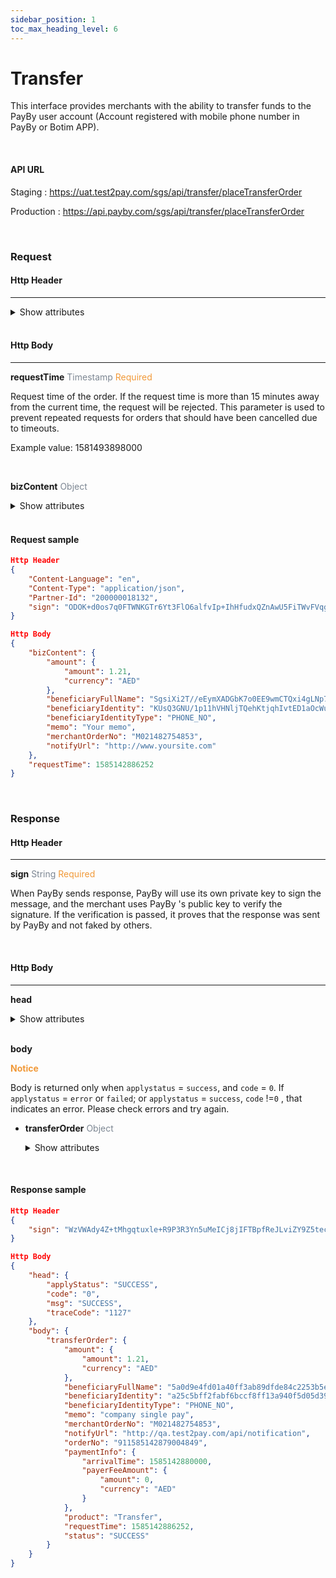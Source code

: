 ```yaml
---
sidebar_position: 1
toc_max_heading_level: 6
---
```



# Transfer

This interface provides merchants with the ability to transfer funds to the PayBy user account (Account registered with mobile phone number in PayBy or Botim APP).

<br/>

#### API URL

Staging : https://uat.test2pay.com/sgs/api/transfer/placeTransferOrder

Production : https://api.payby.com/sgs/api/transfer/placeTransferOrder

<br/>

### Request

#### Http Header

---

<details>
  <summary>Show attributes</summary>

  <RequestHeader/>
</details>

<br/>

#### Http Body

---

**requestTime**   <font color = ' #7d8793'>Timestamp</font>   <font color = '#f19938'>Required</font>

Request time of the order. If the request time is more than 15 minutes away from the current time, the request will be rejected. This parameter is used to prevent repeated requests for orders that should have been cancelled due to timeouts.

Example value: 1581493898000

<br/>

**bizContent**   <font color = ' #7d8793'>Object</font>  

  <details>
  <summary>Show attributes</summary>
    <BizContent />
  </details>
<br/>

#### Request sample

```json
Http Header
{
    "Content-Language": "en",
    "Content-Type": "application/json",
    "Partner-Id": "200000018132",
    "sign": "ODOK+d0os7q0FTWNKGTr6Yt3FlO6alfvIp+IhHfudxQZnAwU5FiTWvFVqgthcsvmIR5uYpcg8PT+ZMpaGnsyicmIDfutmUOh1qVwHddkWeUJr0/Mz8kZu01nyaBOaK3Onc6eR/oUnaVRnkelJIkY1T64+DWiihzcLHgsjIThpeYay/mEf8hajKlg2ciXyWpQiA1BOPA7VwQRlBArOA0FTMjJU02uWVj4eqHeBa4lED/p5hJGfSwmSWKMZ1QjqeJzFk1mpTyVLjPZLVltSxPsj/WSpRPXrVE9qKJxekiDVgalhtqB+/LKSMx4+Bb9z0zp2u8II3oTtaPGwwRtylyxdA=="
}

Http Body
{
    "bizContent": {
        "amount": {
            "amount": 1.21,
            "currency": "AED"
        },
        "beneficiaryFullName": "SgsiXi2T//eEymXADGbK7o0EE9wmCTQxi4gLNp7y1JYTW0PbGbEmYk2rmsLc56kSOMbgAGUPf0Na0qs3uPwwhyfGSrHJsxNB8J2wBhcvBm8eSX2BjS45qT/hI8pW2KhpprWVXMmwCCh7NX36Imp0WcsDg8o4EHKBKgg1GLBOBkCh7tHAEDMPhwOllsGYioPb9eKmXHoRlgBAosD+wgEayvLS2LgGb18gGMM3w4ujwLKllQ2g2cr3HiCzvEcaroiBJ/1XSjGQ5rJNVomLpXec05Mr9Ql2oszh8uGbayCL3M4EhppXsA0KTYkHhxmZ5yM7pWmpHQH2tRtxE8EM5j7o3g==",
        "beneficiaryIdentity": "KUsQ3GNU/1p11hVHNljTQehKtjqhIvtED1aOcWuVqY2puGqiSs8ulAN51xLzaQ9mPcWnGry0Sqdun+mGdcroTOGZBP1zOXF3unps29JO7rkYCQK7pqAcelTV0QIi122QLqXmVpEKAcfT/zLRhQdxA9qf+XyOc4LfJTLVv02z+BRK02YvV+pwszbLzmqDJiffs0ffa32zqVDJFgM+sJgRYowW4v3QKvplpwjlEwjB6vnQO9mCBuLX/zz6q0wIQjjPiHLalUQRwOUzhXQU4aRYs7UBhNdy8wcn0dQNeWfZw1Pd30kwVAeDcPis48UsPET49wmDr/PDOdbFEqBPCLHxkA==",
        "beneficiaryIdentityType": "PHONE_NO",
        "memo": "Your memo",
        "merchantOrderNo": "M021482754853",
        "notifyUrl": "http://www.yoursite.com"
    },
    "requestTime": 1585142886252
}
```

<br/>

### Response

#### Http Header

---

**sign**   <font color = ' #7d8793'>String</font>   <font color = '#f19938'>Required</font>

When PayBy sends response, PayBy will use its own private key to sign the message, and the merchant uses PayBy 's public key to verify the signature. If the verification is passed, it proves that the response was sent by PayBy and not faked by others.

<br/>

#### Http Body

---

**head** 

<details>
  <summary>Show attributes</summary>
    <ResponseHead />
  </details>
<br/>

**body** 

**<font color = '#f19938'>Notice</font>**

Body is returned only when `applystatus` = `success`, and `code` = `0`.
If `applystatus` = `error` or `failed`;  or `applystatus` = `success`, `code` !=`0` , that indicates an error. Please check errors and try again.



- **transferOrder**   <font color = ' #7d8793'>Object</font>

  <details>
  <summary>Show attributes</summary>
    <TransferToOrder />
  </details>

<br/>

#### Response sample

```json
Http Header
{
    "sign": "WzVWAdy4Z+tMhgqtuxle+R9P3R3Yn5uMeICj8jIFTBpfReJLviZY9Z5tecWpjXM8ESaxkhn052hE1TSYXncCzB0A/lFwwbP/ylJTw5y1kvhN8BMyO55kl7y1MRCwhNc5VrEFx96SJN1MvrpbzIxuLkf12GXoqXVO3VG9eKv+iErfPlEJ/7iYcjn7EI7s5Dk0iZ9jVvlK3CxSuJQkUmVz0UGHJBjd/912z54YjxAOdlxRmT4In9L2UXQZppihj79wf2xaH3Z1Pde3K4O1quFMbRXsHWvixIpsMcrfkOUoribXFo7e5+fMbEsIGA3t1EJNw7nKavmb3IrkP9CrW3Hfnw=="
}

Http Body
{
    "head": {
        "applyStatus": "SUCCESS",
        "code": "0",
        "msg": "SUCCESS",
        "traceCode": "1127"
    },
    "body": {
        "transferOrder": {
            "amount": {
                "amount": 1.21,
                "currency": "AED"
            },
            "beneficiaryFullName": "5a0d9e4fd01a40ff3ab89dfde84c2253b5ea07c4ba8b4e5f25b81df3b73b9db0",
            "beneficiaryIdentity": "a25c5bff2fabf6bccf8ff13a940f5d05d3927c1501373ac6fa129d4fa688417c",
            "beneficiaryIdentityType": "PHONE_NO",
            "memo": "company single pay",
            "merchantOrderNo": "M021482754853",
            "notifyUrl": "http://qa.test2pay.com/api/notification",
            "orderNo": "911585142879004849",
            "paymentInfo": {
                "arrivalTime": 1585142880000,
                "payerFeeAmount": {
                    "amount": 0,
                    "currency": "AED"
                }
            },
            "product": "Transfer",
            "requestTime": 1585142886252,
            "status": "SUCCESS"
        }
    }
}
```

